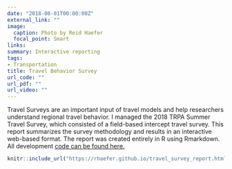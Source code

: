 ```yaml
---
date: "2018-08-01T00:00:00Z"
external_link: ""
image:
  caption: Photo by Reid Haefer
  focal_point: Smart
links:
summary: Interactive reporting
tags:
- Transportation
title: Travel Behavior Survey
url_code: ""
url_pdf: ""
url_video: ""
---
```


Travel Surveys are an important input of travel models and help researchers understand regional travel behavior. I managed the 2018 TRPA Summer Travel Survey, which consisted of a field-based intercept travel survey. This report summarizes the survey methodology and results in an interactive web-based format. The report was created entirely in R using Rmarkdown. All development [code can be found here.](https://github.com/trpa-reid/travel_survey/blob/master/travel_survey_report.Rmd)

```r
knitr::include_url("https://rhaefer.github.io/travel_survey_report.html", height="800px")
```
